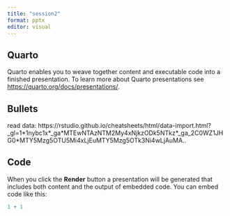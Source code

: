 ```yaml
---
title: "session2"
format: pptx
editor: visual
---
```


## Quarto

Quarto enables you to weave together content and executable code into a finished presentation. To learn more about Quarto presentations see <https://quarto.org/docs/presentations/>.

## Bullets

read data: https://rstudio.github.io/cheatsheets/html/data-import.html?\_gl=1\*1nybc1x\*\_ga\*MTEwNTAzNTM2My4xNjkzODk5NTkz\*\_ga_2C0WZ1JHG0\*MTY5Mzg5OTU5Mi4xLjEuMTY5Mzg5OTk3Ni4wLjAuMA..

## Code

When you click the **Render** button a presentation will be generated that includes both content and the output of embedded code. You can embed code like this:

```r
1 + 1
```
